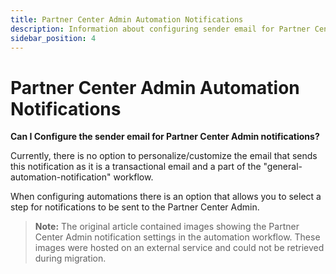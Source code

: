 ```yaml
---
title: Partner Center Admin Automation Notifications
description: Information about configuring sender email for Partner Center Admin notifications
sidebar_position: 4
---
```


# Partner Center Admin Automation Notifications

**Can I Configure the sender email for Partner Center Admin notifications?**

Currently, there is no option to personalize/customize the email that sends this notification as it is a transactional email and a part of the "general-automation-notification" workflow.

When configuring automations there is an option that allows you to select a step for notifications to be sent to the Partner Center Admin.

> **Note:** The original article contained images showing the Partner Center Admin notification settings in the automation workflow. These images were hosted on an external service and could not be retrieved during migration.